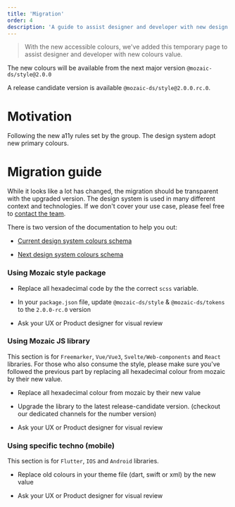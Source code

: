 ```yaml
---
title: 'Migration'
order: 4
description: 'A guide to assist designer and developer with new design system colour'
---
```


> With the new accessible colours, we've added this temporary page to assist designer and developer with new colours value.

<Highlight theme="warning" title="Warning">

The new colours will be available from the next major version `@mozaic-ds/style@2.0.0`

A release candidate version is available `@mozaic-ds/style@2.0.0.rc.0`.

</Highlight>

# Motivation

Following the new a11y rules set by the group. The design system adopt new primary colours.

# Migration guide

While it looks like a lot has changed, the migration should be transparent with the upgraded version.
The design system is used in many different context and technologies. If we don't cover your use case, please feel free to [contact the team](https://adeo-tech-community.slack.com/archives/CKQJZL7C4).

<Highlight theme="warning" title="Important">

There is two version of the documentation to help you out:

- [Current design system colours schema](https://mozaic.adeo.cloud/Foundations/Colours/)

- [Next design system colours schema](https://next-dot-demo-dot-mozaic-design-system-dtrp.ey.r.appspot.com/Foundations/Colours/)

</Highlight>

### Using Mozaic style package

- Replace all hexadecimal code by the the correct `scss` variable.

- In your `package.json` file, update `@mozaic-ds/style` & `@mozaic-ds/tokens` to the `2.0.0-rc.0` version

- Ask your UX or Product designer for visual review

### Using Mozaic JS library

This section is for `Freemarker`, `Vue/Vue3`, `Svelte/Web-components` and `React` libraries.
For those who also consume the style, please make sure you've followed the previous part by replacing all hexadecimal colour from mozaic by their new value.

- Replace all hexadecimal colour from mozaic by their new value

- Upgrade the library to the latest release-candidate version. (checkout our dedicated channels for the number version)

- Ask your UX or Product designer for visual review

### Using specific techno (mobile)

This section is for `Flutter`, `IOS` and `Android` libraries.

- Replace old colours in your theme file (dart, swift or xml) by the new value

- Ask your UX or Product designer for visual review

